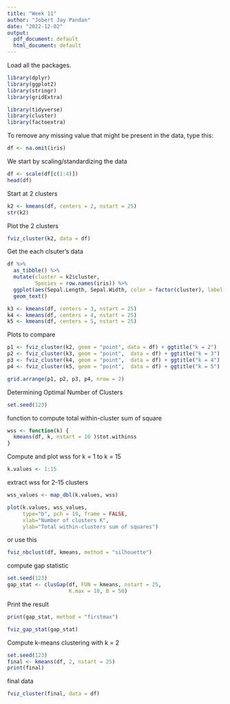 ---
title: "Week 11"
author: "Jobert Jay Pandan"
date: "2022-12-02"
output:
  pdf_document: default
  html_document: default
---
Load all the packages.
```{r setup, include=FALSE}
library(dplyr)       
library(ggplot2)     
library(stringr)     
library(gridExtra)   

library(tidyverse)  
library(cluster)     
library(factoextra)  
```

To remove any missing value that might be present in the data, type this:
```{r}
df <- na.omit(iris)
```

We start by scaling/standardizing the data
```{r}
df <- scale(df[c(1:4)])
head(df)
```

Start at 2 clusters
```{r}
k2 <- kmeans(df, centers = 2, nstart = 25)
str(k2)
```

Plot the 2 clusters
```{r}
fviz_cluster(k2, data = df)
```

Get the each clsuter's data
```{r}
df %>%
  as_tibble() %>%
  mutate(cluster = k2$cluster,
         Species = row.names(iris)) %>%
  ggplot(aes(Sepal.Length, Sepal.Width, color = factor(cluster), label = Species)) +
  geom_text()

k3 <- kmeans(df, centers = 3, nstart = 25)
k4 <- kmeans(df, centers = 4, nstart = 25)
k5 <- kmeans(df, centers = 5, nstart = 25)
```

Plots to compare
```{r}
p1 <- fviz_cluster(k2, geom = "point", data = df) + ggtitle("k = 2")
p2 <- fviz_cluster(k3, geom = "point",  data = df) + ggtitle("k = 3")
p3 <- fviz_cluster(k4, geom = "point",  data = df) + ggtitle("k = 4")
p4 <- fviz_cluster(k5, geom = "point",  data = df) + ggtitle("k = 5")
```

```{r}
grid.arrange(p1, p2, p3, p4, nrow = 2)
```

Determining Optimal Number of Clusters
```{r}
set.seed(123)
```

function to compute total within-cluster sum of square 
```{r}
wss <- function(k) {
  kmeans(df, k, nstart = 10 )$tot.withinss
}
```

Compute and plot wss for k = 1 to k = 15
```{r}
k.values <- 1:15
```

extract wss for 2-15 clusters
```{r}
wss_values <- map_dbl(k.values, wss)

plot(k.values, wss_values,
     type="b", pch = 19, frame = FALSE, 
     xlab="Number of clusters K",
     ylab="Total within-clusters sum of squares")
```

or use this
```{r}
fviz_nbclust(df, kmeans, method = "silhouette")
```

compute gap statistic
```{r}
set.seed(123)
gap_stat <- clusGap(df, FUN = kmeans, nstart = 25,
                    K.max = 10, B = 50)
```

Print the result
```{r}
print(gap_stat, method = "firstmax")

fviz_gap_stat(gap_stat)
```

Compute k-means clustering with k = 2
```{r}
set.seed(123)
final <- kmeans(df, 2, nstart = 25)
print(final)
```

final data
```{r}
fviz_cluster(final, data = df)
```

